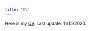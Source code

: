 ```yaml
---
title: "CV"
---
```


Here is my [CV](https://xkunnet.files.wordpress.com/2020/11/kun-cv.pdf). Last update: 11/15/2020. 